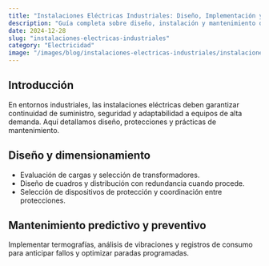 ```yaml
---
title: "Instalaciones Eléctricas Industriales: Diseño, Implementación y Mantenimiento"
description: "Guía completa sobre diseño, instalación y mantenimiento de sistemas eléctricos"
date: 2024-12-28
slug: "instalaciones-electricas-industriales"
category: "Electricidad"
image: "/images/blog/instalaciones-electricas-industriales/instalaciones-electricas-industriales-hero-001.webp"
---
```

## Introducción

En entornos industriales, las instalaciones eléctricas deben garantizar continuidad de suministro, seguridad y adaptabilidad a equipos de alta demanda. Aquí detallamos diseño, protecciones y prácticas de mantenimiento.

## Diseño y dimensionamiento

- Evaluación de cargas y selección de transformadores.
- Diseño de cuadros y distribución con redundancia cuando procede.
- Selección de dispositivos de protección y coordinación entre protecciones.

## Mantenimiento predictivo y preventivo

Implementar termografías, análisis de vibraciones y registros de consumo para anticipar fallos y optimizar paradas programadas.
